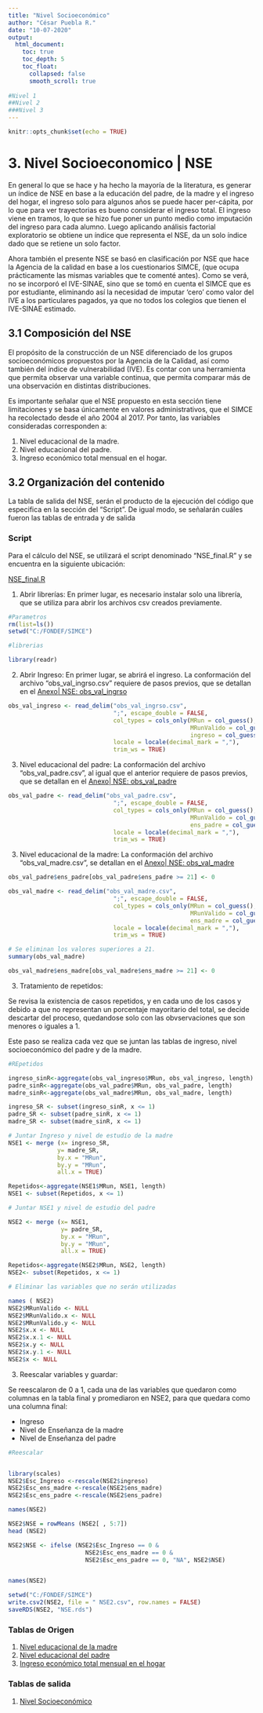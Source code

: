 ---
title: "Nivel Socioeconómico"
author: "César Puebla R."
date: "10-07-2020"
output: 
  html_document:
    toc: true
    toc_depth: 5
    toc_float:
      collapsed: false
      smooth_scroll: true
      
#Nivel 1
##Nivel 2
###Nivel 3
---

```{r setup, include=FALSE}
knitr::opts_chunk$set(echo = TRUE)
```


# 3. Nivel Socioeconomico | NSE

En general lo que se hace y ha hecho la mayoría de la literatura, es generar un índice de NSE en base a la educación del padre, de la madre y el ingreso del hogar, el ingreso solo para algunos años se puede hacer per-cápita, por lo que para ver trayectorias es bueno considerar el ingreso total. El ingreso viene en tramos, lo que se hizo fue poner un punto medio como imputación del ingreso para cada alumno. Luego aplicando análisis factorial exploratorio se obtiene un índice que representa el NSE, da un solo índice dado que se retiene un solo factor.

Ahora también el presente NSE se basó  en clasificación por NSE que hace la Agencia de la calidad en base a los cuestionarios SIMCE, (que ocupa prácticamente las mismas variables que te comenté antes). Como se verá, no se incorporó el IVE-SINAE, sino que se tomó en cuenta el SIMCE que es por estudiante, eliminando así la necesidad de imputar 'cero' como valor del IVE a los particulares pagados, ya que no todos los colegios que tienen el IVE-SINAE estimado.

## 3.1 Composición del NSE

El propósito de la construcción de un NSE diferenciado de los grupos socioeconómicos propuestos por la Agencia de la Calidad, así como también del índice de vulnerabilidad (IVE). Es contar con una herramienta que permita observar una variable continua, que permita comparar más de una observación en distintas distribuciones. 

Es importante señalar que el NSE propuesto en esta sección tiene limitaciones y se basa únicamente en valores administrativos, que el SIMCE ha recolectado desde el año 2004 al 2017. Por tanto, las variables consideradas corresponden a:

1. Nivel educacional de la madre.
2. Nivel educacional del padre.
3. Ingreso económico total mensual en el hogar.


## 3.2 Organización del contenido {.tabset}

La tabla de salida del NSE, serán el producto de la ejecución del código que especifica en la sección del "Script". De igual modo, se señalarán cuáles fueron las tablas de entrada y de salida


### Script {#script}

Para el cálculo del NSE, se utilizará el script denominado "NSE_final.R"  y se encuentra en la siguiente ubicación:

[NSE_final.R](https://drive.google.com/file/d/1qm2qhw7cIjYBjHvYmZNIkPcU0g8olRhY/view?usp=sharing)


1) Abrir librerías: En primer lugar, es necesario instalar solo una librería, que se utiliza para abrir los archivos csv creados previamente.

```{r eval = FALSE}
#Parametros
rm(list=ls())
setwd("C:/FONDEF/SIMCE")

#librerias

library(readr)

```

2) Abrir Ingreso: En primer lugar, se abrirá el ingreso. La conformación del archivo "obs_val_ingrso.csv" requiere de pasos previos, que se detallan en el [Anexo| NSE: obs_val_ingrso](anexos.html#nseingreso)

```{r eval = FALSE}
obs_val_ingreso <- read_delim("obs_val_ingrso.csv", 
                              ";", escape_double = FALSE, 
                              col_types = cols_only(MRun = col_guess(),
                                                    MRunValido = col_guess(), 
                                                    ingreso = col_guess()), 
                              locale = locale(decimal_mark = ","), 
                              trim_ws = TRUE)
```

3) Nivel educacional del padre: La conformación del archivo "obs_val_padre.csv", al igual que el anterior requiere de pasos previos, que se detallan en el [Anexo| NSE: obs_val_padre](anexos.html#nsepadre)

```{r eval = FALSE}



obs_val_padre <- read_delim("obs_val_padre.csv", 
                              ";", escape_double = FALSE, 
                              col_types = cols_only(MRun = col_guess(),
                                                    MRunValido = col_guess(), 
                                                    ens_padre = col_guess()), 
                              locale = locale(decimal_mark = ","), 
                              trim_ws = TRUE)

```

3) Nivel educacional de la madre: La conformación del archivo "obs_val_madre.csv", se detallan en el [Anexo| NSE: obs_val_madre](anexos.html#nsemadre)

```{r eval = FALSE}
obs_val_padre$ens_padre[obs_val_padre$ens_padre >= 21] <- 0

obs_val_madre <- read_delim("obs_val_madre.csv", 
                              ";", escape_double = FALSE, 
                              col_types = cols_only(MRun = col_guess(),
                                                    MRunValido = col_guess(), 
                                                    ens_madre = col_guess()), 
                              locale = locale(decimal_mark = ","), 
                              trim_ws = TRUE)

# Se eliminan los valores superiores a 21.
summary(obs_val_madre)

obs_val_madre$ens_madre[obs_val_madre$ens_madre >= 21] <- 0

```

3) Tratamiento de repetidos: 

Se revisa la existencia de casos repetidos, y en cada uno de los casos y debido a que no representan un porcentaje mayoritario del total, se decide descartar del proceso, quedandose solo con las obvservaciones que son menores o iguales a 1.

Este paso se realiza cada vez que se juntan las tablas de ingreso, nivel socioeconómico del padre y de la madre.

```{r eval = FALSE}

#REpetidos

ingreso_sinR<-aggregate(obs_val_ingreso$MRun, obs_val_ingreso, length)
padre_sinR<-aggregate(obs_val_padre$MRun, obs_val_padre, length)
madre_sinR<-aggregate(obs_val_madre$MRun, obs_val_madre, length)

ingreso_SR <- subset(ingreso_sinR, x <= 1)
padre_SR <- subset(padre_sinR, x <= 1)
madre_SR <- subset(madre_sinR, x <= 1)

# Juntar Ingreso y nivel de estudio de la madre
NSE1 <- merge (x= ingreso_SR,
              y= madre_SR,
              by.x = "MRun",
              by.y = "MRun",
              all.x = TRUE)

Repetidos<-aggregate(NSE1$MRun, NSE1, length)
NSE1 <- subset(Repetidos, x <= 1)

# Juntar NSE1 y nivel de estudio del padre

NSE2 <- merge (x= NSE1,
               y= padre_SR,
               by.x = "MRun",
               by.y = "MRun",
               all.x = TRUE)

Repetidos<-aggregate(NSE2$MRun, NSE2, length)
NSE2<- subset(Repetidos, x <= 1)

# Eliminar las variables que no serán utilizadas

names ( NSE2)
NSE2$MRunValido <- NULL
NSE2$MRunValido.x <- NULL
NSE2$MRunValido.y <- NULL
NSE2$x.x <- NULL
NSE2$x.x.1 <- NULL
NSE2$x.y <- NULL
NSE2$x.y.1 <- NULL
NSE2$x <- NULL

```

3) Reescalar variables y guardar: 

Se reescalaron de 0 a 1, cada una de las variables que quedaron como columnas en la tabla final y promediaron en NSE2, para que quedara como una columna final:

 - Ingreso
 - Nivel de Enseñanza de la madre
 - Nivel de Enseñanza del padre


```{r eval = FALSE}
#Reescalar


library(scales)
NSE2$Esc_Ingreso <-rescale(NSE2$ingreso)
NSE2$Esc_ens_madre <-rescale(NSE2$ens_madre)
NSE2$Esc_ens_padre <-rescale(NSE2$ens_padre)

names(NSE2)

NSE2$NSE = rowMeans (NSE2[ , 5:7])
head (NSE2)

NSE2$NSE <- ifelse (NSE2$Esc_Ingreso == 0 & 
                      NSE2$Esc_ens_madre == 0 & 
                      NSE2$Esc_ens_padre == 0, "NA", NSE2$NSE)


names(NSE2)

setwd("C:/FONDEF/SIMCE")
write.csv2(NSE2, file = " NSE2.csv", row.names = FALSE)
saveRDS(NSE2, "NSE.rds")


```

### Tablas de Origen


1. [Nivel educacional de la madre](https://drive.google.com/file/d/1IUwrIv17Ya5K_AdOGvrT1YYd_NFAGYcC/view?usp=sharing)
2. [Nivel educacional del padre](https://drive.google.com/file/d/1FUSchhfyWJl_1coK996ql5fKMYqKgnjX/view?usp=sharing)
3. [Ingreso económico total mensual en el hogar](https://drive.google.com/file/d/1FUSchhfyWJl_1coK996ql5fKMYqKgnjX/view?usp=sharing)

### Tablas de salida


1. [Nivel Socioeconómico](https://drive.google.com/file/d/1WoPe_VB83kxGtHWRNNVpJvtaKuY3TAUo/view?usp=sharing)
